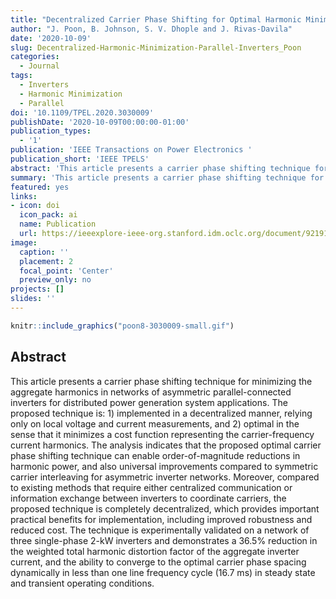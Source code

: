 ```yaml
---
title: "Decentralized Carrier Phase Shifting for Optimal Harmonic Minimization in Asymmetric Parallel-Connected Inverters"
author: "J. Poon, B. Johnson, S. V. Dhople and J. Rivas-Davila"
date: '2020-10-09'
slug: Decentralized-Harmonic-Minimization-Parallel-Inverters_Poon
categories:
  - Journal
tags:
  - Inverters
  - Harmonic Minimization
  - Parallel
doi: '10.1109/TPEL.2020.3030009'
publishDate: '2020-10-09T00:00:00-01:00'
publication_types:
  - '1'
publication: 'IEEE Transactions on Power Electronics '
publication_short: 'IEEE TPELS'
abstract: 'This article presents a carrier phase shifting technique for minimizing the aggregate harmonics in networks of asymmetric parallel-connected inverters for distributed power generation system applications. The proposed technique is: 1) implemented in a decentralized manner, relying only on local voltage and current measurements, and 2) optimal in the sense that it minimizes a cost function representing the carrier-frequency current harmonics. The analysis indicates that the proposed optimal carrier phase shifting technique can enable order-of-magnitude reductions in harmonic power, and also universal improvements compared to symmetric carrier interleaving for asymmetric inverter networks. Moreover, compared to existing methods that require either centralized communication or information exchange between inverters to coordinate carriers, the proposed technique is completely decentralized, which provides important practical benefits for implementation, including improved robustness and reduced cost. The technique is experimentally validated on a network of three single-phase 2-kW inverters and demonstrates a 36.5% reduction in the weighted total harmonic distortion factor of the aggregate inverter current, and the ability to converge to the optimal carrier phase spacing dynamically in less than one line frequency cycle (16.7 ms) in steady state and transient operating conditions.'
summary: 'This article presents a carrier phase shifting technique for minimizing the aggregate harmonics in networks of asymmetric parallel-connected inverters for distributed power generation system applications.'
featured: yes
links:
- icon: doi
  icon_pack: ai
  name: Publication
  url: https://ieeexplore-ieee-org.stanford.idm.oclc.org/document/9219168
image:
  caption: ''
  placement: 2
  focal_point: 'Center'
  preview_only: no
projects: []
slides: ''
---
```



```r
knitr::include_graphics("poon8-3030009-small.gif")
```

## Abstract 

This article presents a carrier phase shifting technique for minimizing the aggregate harmonics in networks of asymmetric parallel-connected inverters for distributed power generation system applications. The proposed technique is: 1) implemented in a decentralized manner, relying only on local voltage and current measurements, and 2) optimal in the sense that it minimizes a cost function representing the carrier-frequency current harmonics. The analysis indicates that the proposed optimal carrier phase shifting technique can enable order-of-magnitude reductions in harmonic power, and also universal improvements compared to symmetric carrier interleaving for asymmetric inverter networks. Moreover, compared to existing methods that require either centralized communication or information exchange between inverters to coordinate carriers, the proposed technique is completely decentralized, which provides important practical benefits for implementation, including improved robustness and reduced cost. The technique is experimentally validated on a network of three single-phase 2-kW inverters and demonstrates a 36.5% reduction in the weighted total harmonic distortion factor of the aggregate inverter current, and the ability to converge to the optimal carrier phase spacing dynamically in less than one line frequency cycle (16.7 ms) in steady state and transient operating conditions.